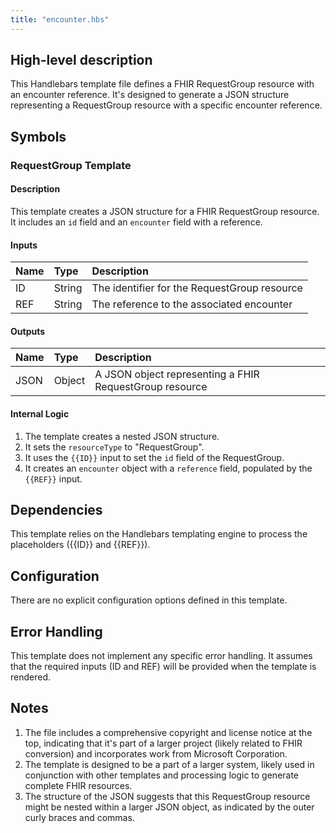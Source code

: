 ```yaml
---
title: "encounter.hbs"
---
```


## High-level description
This Handlebars template file defines a FHIR RequestGroup resource with an encounter reference. It's designed to generate a JSON structure representing a RequestGroup resource with a specific encounter reference.

## Symbols

### RequestGroup Template
#### Description
This template creates a JSON structure for a FHIR RequestGroup resource. It includes an `id` field and an `encounter` field with a reference.

#### Inputs
| Name | Type | Description |
|:-----|:-----|:------------|
| ID | String | The identifier for the RequestGroup resource |
| REF | String | The reference to the associated encounter |

#### Outputs
| Name | Type | Description |
|:-----|:-----|:------------|
| JSON | Object | A JSON object representing a FHIR RequestGroup resource |

#### Internal Logic
1. The template creates a nested JSON structure.
2. It sets the `resourceType` to "RequestGroup".
3. It uses the `{{ID}}` input to set the `id` field of the RequestGroup.
4. It creates an `encounter` object with a `reference` field, populated by the `{{REF}}` input.

## Dependencies
This template relies on the Handlebars templating engine to process the placeholders ({{ID}} and {{REF}}).

## Configuration
There are no explicit configuration options defined in this template.

## Error Handling
This template does not implement any specific error handling. It assumes that the required inputs (ID and REF) will be provided when the template is rendered.

## Notes
1. The file includes a comprehensive copyright and license notice at the top, indicating that it's part of a larger project (likely related to FHIR conversion) and incorporates work from Microsoft Corporation.
2. The template is designed to be a part of a larger system, likely used in conjunction with other templates and processing logic to generate complete FHIR resources.
3. The structure of the JSON suggests that this RequestGroup resource might be nested within a larger JSON object, as indicated by the outer curly braces and commas.